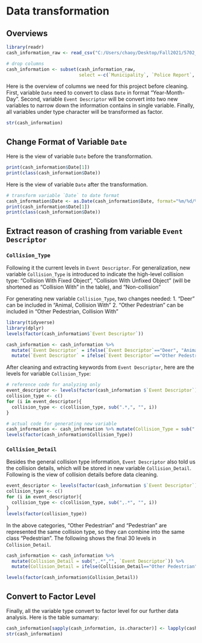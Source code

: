 # Data transformation

## Overviews

```r

library(readr)
cash_information_raw <- read_csv("C:/Users/chaoy/Desktop/Fall2021/5702_EDAV/finalproject_data/cash_information.csv")

# drop columns
cash_information <- subset(cash_information_raw, 
                           select =-c(`Municipality`, `Police Report`, `DOT Reference Marker Location`, `Pedestrian Bicyclist Action`))
```


Here is the overview of columns we need for this project before cleaning. First, variable `Date` need to convert to class `Date` in format "Year-Month-Day". Second, variable `Event Descriptor` will be convert into two new variables to narrow down the information contains in single variable. Finally, all variables under type character will be transformed as factor. 

```r
str(cash_information)
```

## Change Format of Variable `Date` 

Here is the view of variable `Date` before the transformation. 
```r
print(cash_information$Date[1])
print(class(cash_information$Date))
```
Here is the view of variable `Date` after the transformation. 
```r
# transform variable `Date` to date format
cash_information$Date <- as.Date(cash_information$Date, format="%m/%d/%Y")
print(cash_information$Date[1])
print(class(cash_information$Date))
```

## Extract reason of crashing from variable `Event Descriptor`

### `Collision_Type`
Following it the current levels in `Event Descriptor`. For generalization, new variable `Collision_Type` is introduced to indicate the high-level collision type: "Collision With Fixed Object", "Collision With Unfixed Object" (will be shortened as "Collision With" in the table), and "Non-collision"

For generating new variable `Collision_Type`, two changes needed:
1. "Deer" can be included in "Animal, Collision With" 
2. "Other Pedestrian" can be included in "Other Pedestrian, Collision With"

```r
library(tidyverse)
library(dplyr)
levels(factor(cash_information$`Event Descriptor`))
```

```r
cash_information <- cash_information %>% 
  mutate(`Event Descriptor` = ifelse(`Event Descriptor`=="Deer", "Animal, Collision With",`Event Descriptor`)) %>% 
  mutate(`Event Descriptor` = ifelse(`Event Descriptor`=="Other Pedestrian", "Other Pedestrian, Collision With",`Event Descriptor`))
```

After cleaning and extracting keywords from `Event Descriptor`, here are the levels for variable `Collision_Type`:
```r

# reference code for analyzing only
event_descriptor <- levels(factor(cash_information $`Event Descriptor`))
collision_type <- c()
for (i in event_descriptor){
  collision_type <- c(collision_type, sub(".*,", "", i))
}

# actual code for generating new variable
cash_information <- cash_information %>% mutate(Collision_Type = sub(".*,","", `Event Descriptor`))
levels(factor(cash_information$Collision_Type))
```


### `Collision_Detail`
Besides the general collision type information, `Event Descriptor` also told us the collision details, which will be stored in new variable `Collision_Detail`. Following is the view of collision details before data cleaning. 
```r
event_descriptor <- levels(factor(cash_information $`Event Descriptor`))
collision_type <- c()
for (i in event_descriptor){
  collision_type <- c(collision_type, sub(",.*", "", i))
}
levels(factor(collision_type))
```
In the above categories, "Other Pedestrian" and "Pedestrian" are represented the same collision type, so they can combine into the same class "Pedestrian". The following shows the final 30 levels in `Collision_Detail`.
```r
cash_information <- cash_information %>% 
  mutate(Collision_Detail = sub(",.*","", `Event Descriptor`)) %>% 
  mutate(Collision_Detail = ifelse(Collision_Detail=="Other Pedestrian", "Pedestrian", Collision_Detail))

levels(factor(cash_information$Collision_Detail))
```


## Convert to Factor Level
Finally, all the variable type convert to factor level for our further data analysis. Here is the table sumamary:
```r

cash_information[sapply(cash_information, is.character)] <- lapply(cash_information[sapply(cash_information, is.character)], as.factor)
str(cash_information)
```
